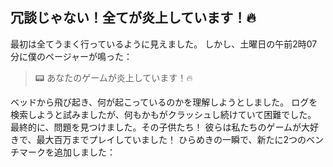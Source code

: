 ## 冗談じゃない！全てが炎上しています！🔥

最初は全てうまく行っているように見えました。
しかし、土曜日の午前2時07分に僕のページャーが鳴った：

> 📟 あなたのゲームが炎上しています！🔥

ベッドから飛び起き、何が起こっているのかを理解しようとしました。
ログを検索しようと試みましたが、何もかもがクラッシュし続けていて困難でした。
最終的に、問題を見つけました。その子供たち！ 彼らは私たちのゲームが大好きで、最大百万までプレイしていました！
ひらめきの一瞬で、新たに2つのベンチマークを追加しました：
